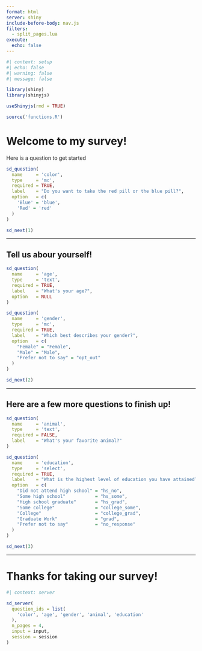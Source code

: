 ```yaml
---
format: html
server: shiny
include-before-body: nav.js
filters:
  - split_pages.lua
execute: 
  echo: false
---
```


```r
#| context: setup
#| echo: false
#| warning: false
#| message: false

library(shiny)
library(shinyjs)

useShinyjs(rmd = TRUE)

source('functions.R')
```

# Welcome to my survey! 

Here is a question to get started 

```r
sd_question(
  name     = 'color',
  type     = 'mc',
  required = TRUE,
  label    = "Do you want to take the red pill or the blue pill?",
  option   = c(
    'Blue' = 'blue', 
    'Red' = 'red'
  )
)

sd_next(1)
```

---

## Tell us abour yourself!

```r
sd_question(
  name     = 'age',
  type     = 'text',
  required = TRUE,
  label    = "What's your age?",
  option   = NULL
)

sd_question(
  name     = 'gender',
  type     = 'mc',
  required = TRUE,
  label    = "Which best describes your gender?",
  option   = c(
    "Female" = "Female",
    "Male" = "Male",
    "Prefer not to say" = "opt_out"
  )
)

sd_next(2)
```

---

## Here are a few more questions to finish up! 

```r
sd_question(
  name     = 'animal',
  type     = 'text',
  required = FALSE,
  label    = "What's your favorite animal?"
)

sd_question(
  name     = 'education',
  type     = 'select',
  required = TRUE,
  label    = "What is the highest level of education you have attained?",
  option   = c(
    "Did not attend high school" = "hs_no",
    "Some high school"           = "hs_some",
    "High school graduate"       = "hs_grad",
    "Some college"               = "college_some",
    "College"                    = "college_grad",
    "Graduate Work"              = "grad",
    "Prefer not to say"          = "no_response"
  )
)

sd_next(3)
```

---

# Thanks for taking our survey!

```r
#| context: server

sd_server(
  question_ids = list(
    'color', 'age', 'gender', 'animal', 'education'
  ),
  n_pages = 4,
  input = input, 
  session = session
)
```
